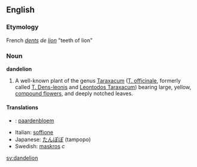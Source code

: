 ==English==
===Etymology===
French ''[[dent]]s de [[lion]]'' "teeth of lion"

===Noun===
'''dandelion'''

#A well-known plant of the genus [[Taraxacum]] ([[T. officinale]], formerly called [[T. Dens-leonis]] and [[Leontodos Taraxacum]]) bearing large, yellow, [[compound flower]]s, and deeply notched leaves.

====Translations====
*{{nl}}: [[paardenbloem]]
*Italian: [[soffione]]
*Japanese: [[たんぽぽ]] (tampopo)
*Swedish: [[maskros]] ''c''

[[sv:dandelion]]